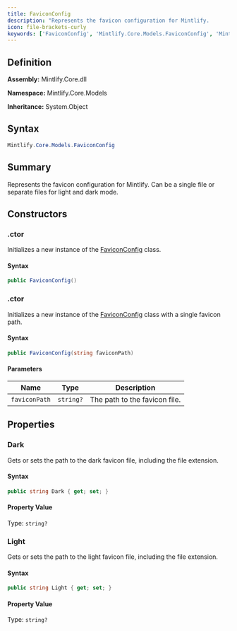 ```yaml
---
title: FaviconConfig
description: "Represents the favicon configuration for Mintlify.             Can be a single file or separate files for light and dark mode."
icon: file-brackets-curly
keywords: ['FaviconConfig', 'Mintlify.Core.Models.FaviconConfig', 'Mintlify.Core.Models', 'class', 'System.Object']
---
```


## Definition

**Assembly:** Mintlify.Core.dll

**Namespace:** Mintlify.Core.Models

**Inheritance:** System.Object

## Syntax

```csharp
Mintlify.Core.Models.FaviconConfig
```

## Summary

Represents the favicon configuration for Mintlify.
            Can be a single file or separate files for light and dark mode.

## Constructors

### .ctor

Initializes a new instance of the [FaviconConfig](../FaviconConfig.md) class.

#### Syntax

```csharp
public FaviconConfig()
```

### .ctor

Initializes a new instance of the [FaviconConfig](../FaviconConfig.md) class with a single favicon path.

#### Syntax

```csharp
public FaviconConfig(string faviconPath)
```

#### Parameters

| Name | Type | Description |
|------|------|-------------|
| `faviconPath` | `string?` | The path to the favicon file. |

## Properties

### Dark

Gets or sets the path to the dark favicon file, including the file extension.

#### Syntax

```csharp
public string Dark { get; set; }
```

#### Property Value

Type: `string?`

### Light

Gets or sets the path to the light favicon file, including the file extension.

#### Syntax

```csharp
public string Light { get; set; }
```

#### Property Value

Type: `string?`

